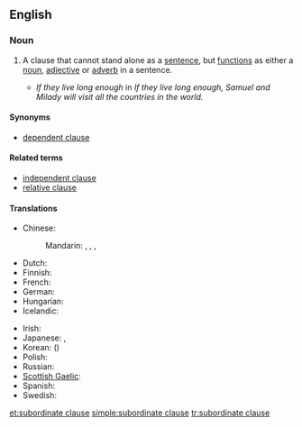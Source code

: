 ==English==

===Noun===
{{en-noun|sg=[[subordinate]] [[clause]]}}

# {{grammar}} A clause that cannot stand alone as a [[sentence]], but [[function]]s as either a [[noun]], [[adjective]] or [[adverb]] in a sentence.
#* ''If they live long enough'' in ''If they live long enough, Samuel and Milady will visit all the countries in the world.''

====Synonyms====
* [[dependent clause]]

====Related terms====
* [[independent clause]]
* [[relative clause]]

====Translations====
{{trans-top|a clause that cannot stand alone}}
* Chinese:
*: Mandarin: {{t|zh|從屬小句|sc=Hani}}, {{t|zh|从属小句|tr=cóngshǔ xiǎojù|sc=Hani}}, {{t|zh|從句|sc=Hani}}, {{t|zh|从句|tr=cóngjù|sc=Hani}}
* Dutch: {{t+|nl|bijzin|m}}
* Finnish: {{t-|fi|sivulause}}
* French: {{t|fr|proposition subordonnée|f}}
* German: {{t+|de|Nebensatz|m}}
* Hungarian: {{t|hu|alárendelt mondat}}
* Icelandic: {{t|is|aukasetning|f}}
{{trans-mid}}
* Irish: {{t-|ga|fochlásal|m|xs=Irish}}
* Japanese: {{t|ja|従属節|tr=じゅうぞくせつ, jūzokusetsu}}, {{t|ja|付属節|tr=ふぞくせつ, fuzokusetsu|sc=Jpan}}
* Korean: {{t|ko|종속절|tr=jongsokjeol|sc=Kore}} ({{t|ko|從屬節|sc=Kore}})
* Polish: {{t|pl|zdanie podrzędne|n}}
* Russian: {{t|ru|придаточное предложение|n|tr=pridátočnoje predložénije|sc=Cyrl}}
* [[Scottish Gaelic]]: {{t-|gd|fo-chlàs|m|xs=Scottish Gaelic}}
* Spanish: {{t|es|oración subordinada|f}}
* Swedish: {{t|sv|bisats|c}}
{{trans-bottom}}

[[et:subordinate clause]]
[[simple:subordinate clause]]
[[tr:subordinate clause]]